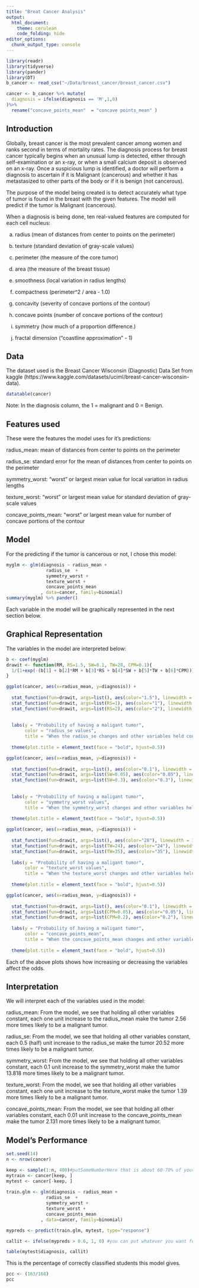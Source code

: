 ```yaml
---
title: "Breat Cancer Analysis"
output: 
  html_document:
    theme: cerulean
    code_folding: hide
editor_options: 
  chunk_output_type: console
---
```


```r
library(readr)
library(tidyverse)
library(pander)
library(DT)
b_cancer <- read_csv("~/Data/breast_cancer/breast_cancer.csv")
```


```r
cancer <- b_cancer %>% mutate(
  diagnosis = ifelse(diagnosis == 'M',1,0)
)%>% 
  rename("concave_points_mean"  = "concave points_mean" )
```

## Introduction 

Globally, breast cancer is the most prevalent cancer among women and ranks second in terms of mortality rates. The diagnosis process for breast cancer typically begins when an unusual lump is detected, either through self-examination or an x-ray, or when a small calcium deposit is observed on an x-ray. Once a suspicious lump is identified, a doctor will perform a diagnosis to ascertain if it is Malignant (cancerous) and whether it has metastasized to other parts of the body or if it is benign (not cancerous). 

The purpose of the model being created is to detect accurately what type of tumor is found in the breast with the given features. The model will predict if the tumor is Malignant (cancerous).

When a diagnosis is being done, ten real-valued features are computed for each cell nucleus:

a) radius (mean of distances from center to points on the perimeter)

b) texture (standard deviation of gray-scale values)

c) perimeter (the measure of the core tumor)

d) area (the measure of the breast tissue)

e) smoothness (local variation in radius lengths)

f) compactness (perimeter^2 / area - 1.0)

g) concavity (severity of concave portions of the contour)

h) concave points (number of concave portions of the contour)

i) symmetry (how much of a proportion difference.)

j) fractal dimension ("coastline approximation" - 1)

## Data

The dataset used is the Breast Cancer Wisconsin (Diagnostic) Data Set from kaggle (https://www.kaggle.com/datasets/uciml/breast-cancer-wisconsin-data). 

```r
datatable(cancer)
```

Note: In the diagnosis column, the 1 = malignant and 0 = Benign.

## Features used

These were the features the model uses for it's predictions:

radius_mean: mean of distances from center to points on the perimeter

radius_se: standard error for the mean of distances from center to points on the perimeter

symmetry_worst: "worst" or largest mean value for local variation in radius lengths

texture_worst: "worst" or largest mean value for standard deviation of gray-scale values

concave_points_mean: "worst" or largest mean value for number of concave portions of the contour

## Model

For the predicting if the tumor is cancerous or not, I chose this model:

```r
myglm <- glm(diagnosis ~ radius_mean + 
               radius_se  + 
               symmetry_worst + 
               texture_worst + 
               concave_points_mean
             , data=cancer, family=binomial)
summary(myglm) %>% pander()
```

Each variable in the model will be graphically represented in the next section below.

## Graphical Representation

The variables in the model are interpreted below: 

```r
b <- coef(myglm)
drawit <- function(RM, RS=1.5, SW=0.1, TW=28, CPM=0.1){
  1/(1+exp(-(b[1] + b[2]*RM + b[3]*RS + b[4]*SW + b[5]*TW + b[6]*CPM)))
}

ggplot(cancer, aes(x=radius_mean, y=diagnosis)) + 
  
  stat_function(fun=drawit, args=list(), aes(color="1.5"), linewidth = 1.25) +
  stat_function(fun=drawit, args=list(RS=1), aes(color="1"), linewidth = 1) + 
  stat_function(fun=drawit, args=list(RS=2), aes(color="2"), linewidth = 1.5) + 
  
  
  labs(y = "Probability of having a maligant tumor",
       color = "radius_se values",
       title = "When the radius_se changes and other variables held constant ") +
  
  theme(plot.title = element_text(face = "bold", hjust=0.5))
```


```r
ggplot(cancer, aes(x=radius_mean, y=diagnosis)) + 
  
  stat_function(fun=drawit, args=list(), aes(color="0.1"), linewidth = 1.25) +
  stat_function(fun=drawit, args=list(SW=0.05), aes(color="0.05"), linewidth = 1) + 
  stat_function(fun=drawit, args=list(SW=0.3), aes(color="0.3"), linewidth = 1.5) + 
  
  
  labs(y = "Probability of having a maligant tumor",
       color = "symmetry_worst values",
       title = "When the symmetry_worst changes and other variables held constant ") +
  
  theme(plot.title = element_text(face = "bold", hjust=0.5))
```



```r
ggplot(cancer, aes(x=radius_mean, y=diagnosis)) + 
  
  stat_function(fun=drawit, args=list(), aes(color="28"), linewidth = 1.25) +
  stat_function(fun=drawit, args=list(TW=24), aes(color="24"), linewidth = 1) + 
  stat_function(fun=drawit, args=list(TW=35), aes(color="35"), linewidth = 1.5) + 
  
  labs(y = "Probability of having a maligant tumor",
       color = "texture_worst values",
       title = "When the texture_worst changes and other variables held constant ") +
  
  theme(plot.title = element_text(face = "bold", hjust=0.5))
```


```r
ggplot(cancer, aes(x=radius_mean, y=diagnosis)) + 
  
  stat_function(fun=drawit, args=list(), aes(color="0.1"), linewidth = 1.25) +
  stat_function(fun=drawit, args=list(CPM=0.05), aes(color="0.05"), linewidth = 1) + 
  stat_function(fun=drawit, args=list(CPM=0.2), aes(color="0.2"), linewidth = 1.5) + 
  
  labs(y = "Probability of having a maligant tumor",
       color = "concave_points_mean",
       title = "When the concave_points_mean changes and other variables held constant ") +
  
  theme(plot.title = element_text(face = "bold", hjust=0.5))
```

Each of the above plots shows how increasing or decreasing the variables affect the odds. 

## Interpretation

We will interpret each of the variables used in the model:

radius_mean: From the model, we see that holding all other variables constant, each one unit increase to the radius_mean make the tumor 2.56 more times likely to be a malignant tumor.

radius_se: From the model, we see that holding all other variables constant, each 0.5 (half) unit increase to the radius_se make the tumor 20.52 more times likely to be a malignant tumor.

symmetry_worst: From the model, we see that holding all other variables constant, each 0.1 unit increase to the symmetry_worst make the tumor 13.818 more times likely to be a malignant tumor.

texture_worst: From the model, we see that holding all other variables constant, each one unit increase to the texture_worst make the tumor 1.39 more times likely to be a malignant tumor.

concave_points_mean: From the model, we see that holding all other variables constant, each 0.01 unit increase to the concave_points_mean make the tumor 2.131 more times likely to be a malignant tumor.

## Model's Performance

```r
set.seed(14)
n <- nrow(cancer)

keep <- sample(1:n, 400)#putSomeNumberHere that is about 60-70% of your data set's size
mytrain <- cancer[keep, ]
mytest <- cancer[-keep, ]
  
train.glm <- glm(diagnosis ~ radius_mean + 
               radius_se  + 
               symmetry_worst + 
               texture_worst + 
               concave_points_mean
             , data=cancer, family=binomial)

mypreds <- predict(train.glm, mytest, type="response")

callit <- ifelse(mypreds > 0.6, 1, 0) #you can put whatever you want for the 0.9 value

table(mytest$diagnosis, callit)
```

This is the percentage of correctly classified students this model gives.

```r
pcc <- (163/168)
pcc
```
